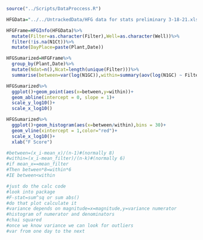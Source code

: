 ```r
source("../Scripts/DataProccess.R")

HFGData="../../UntrackedData/HFG data for stats preliminary 3-18-21.xlsx"

HFGFrame=HFGInfo(HFGData)%>%
  mutate(Filter=as.character(Filter),Well=as.character(Well))%>%
  filter(!is.na(N1Ct))%>%
  mutate(DayPlace=paste(Plant,Date))

HFGSumarized=HFGFrame%>%
  group_by(Plant,Date)%>%
  mutate(Ndat=n(),Ncat=length(unique(Filter)))%>%
  summarise(between=var(log(N1GC)),within=summary(aov(log(N1GC) ~ Filter))[1][[1]][[2]][1]/(Ndat-Ncat))
```


```r
HFGSumarized%>%
  ggplot()+geom_point(aes(x=between,y=within))+
  geom_abline(intercept = 0, slope = 1)+
  scale_y_log10()+
  scale_x_log10()

HFGSumarized%>%
  ggplot()+geom_histogram(aes(x=between/within),bins = 30)+
  geom_vline(xintercept = 1,color="red")+
  scale_x_log10()+
  xlab("F Score")

#between=(x_i-mean_x)/(n-1)#(normally 8)
#within=(x_i-mean_filter)/(n-k)#(normally 6)
#if mean_x==mean_filter
#Then between*8=within*6
#IE between<within
```
```r
#just do the calc code
#look into package
#F-stat=sum^sq or sum abs()
#do that plot calculate it
#variance depends on magnitude=x=magnitude,y=variance numerator
#histogram of numerator and denominators
#chai squared
#once we know variance we can look for outliers
#var from one day to the next
```
